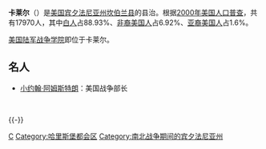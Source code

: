 {{noteTA
|G1=USStates
|1=zh-cn:卡莱尔; zh-tw:卡萊爾; zh-hk:卡拉奧;
}}
{{Infobox Settlement
| name = 卡莱尔<br />Carlisle
| image_skyline = 
| imagesize = 
| image_caption = 
| image_flag = 
| image_shield = 
| pushpin_map = USA Pennsylvania
| pushpin_label_position = bottom
| subdivision_type = 国家
| subdivision_name = {{USA}}
| subdivision_type1 = [[美国行政区划|州]]
| subdivision_name1 = [[宾夕法尼亚州|宾夕法尼亚州]]
| subdivision_type2 = [[宾夕法尼亚州各县列表|县]]
| subdivision_name2 =  [[坎伯兰县_(宾夕法尼亚州)|坎伯兰县]]
| elevation_m = 146
| elevation_ft = 
| area_total_km2 = 14
| population_as_of = 2000年
| population_total = 17970
| population_density_km2 = auto
| timezone = [[EST|EST]]
| utc_offset = -5
| timezone_DST = [[EDT|EDT]]
| utc_offset_DST = -4
| latd = 40
| latm = 12
| lats = 09
| latNS = N
| longd = 77
| longm = 11
| longs = 42
| longEW = W
| website =  
}}
'''卡莱尔'''（{{lang-en|Carlisle}}）是[[美国|美国]][[宾夕法尼亚州|宾夕法尼亚州]][[坎伯兰县_(宾夕法尼亚州)|坎伯兰县]]的县治。根据[[2000年美国人口普查|2000年美国人口普查]]，共有17970人，其中[[白人|白人]]占88.93%、[[非裔美国人|非裔美国人]]占6.92%、[[亚裔美国人|亚裔美国人]]占1.6%。

[[美国陆军战争学院|美国陆军战争学院]]即位于卡莱尔。

== 名人 ==
* [[小约翰·阿姆斯特朗|小约翰·阿姆斯特朗]]：美国战争部长

<br>
{{US-stub}}

{{-}}
{{Authority control}}

[[Category:宾夕法尼亚州城市|C]]
[[Category:哈里斯堡都会区|Category:哈里斯堡都会区]]
[[Category:南北战争期间的宾夕法尼亚州|Category:南北战争期间的宾夕法尼亚州]]